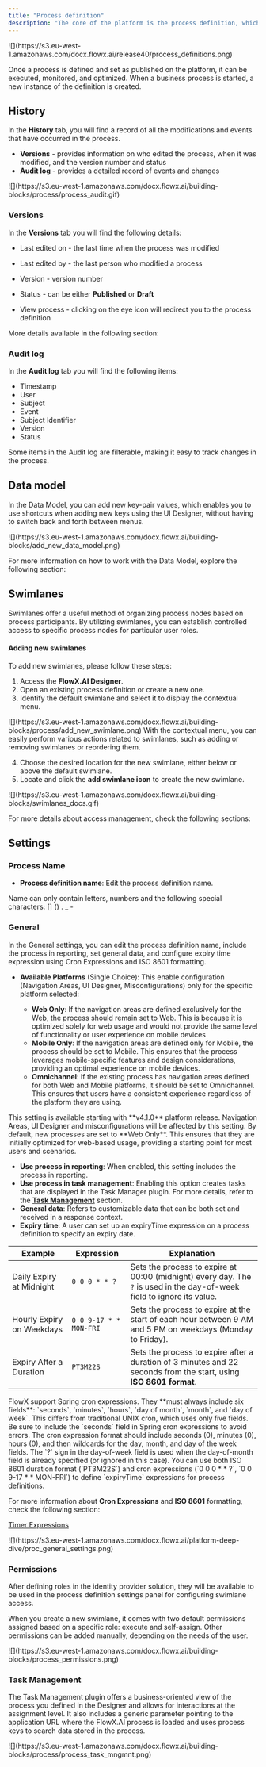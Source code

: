 ```yaml
---
title: "Process definition"
description: "The core of the platform is the process definition, which is the blueprint of the business process made up of nodes that are linked by sequences."
---
```


<Frame>
![](https://s3.eu-west-1.amazonaws.com/docx.flowx.ai/release40/process_definitions.png)
</Frame>

Once a process is defined and set as published on the platform, it can be executed, monitored, and optimized. When a business process is started, a new instance of the definition is created.

<CardGroup>
<Card title="Process instance" href="./process-instance" icon="file">
</Card>

<Card title="Failed process start" href="/4.0/docs/building-blocks/process/process-instance#exceptions" icon="file">
</Card>
</CardGroup>


## History

In the **History** tab, you will find a record of all the modifications and events that have occurred in the process.

* **Versions** - provides information on who edited the process, when it was modified, and the version number and status
* **Audit log** - provides a detailed record of events and changes

<Frame>
![](https://s3.eu-west-1.amazonaws.com/docx.flowx.ai/building-blocks/process/process_audit.gif)
</Frame>

### Versions

In the **Versions** tab you will find the following details:

* Last edited on - the last time when the process was modified
* Last edited by - the last person who modified a process
* Version - version number
* Status - can be either **Published** or **Draft** 


* View process - clicking on the eye icon will redirect you to the process definition 

More details available in the following section:

<Card title="Versioning" href="./versioning">
</Card>

### Audit log

In the **Audit log** tab you will find the following items:

* Timestamp 
* User 
* Subject 
* Event 
* Subject Identifier 
* Version
* Status 

<Info>
Some items in the Audit log are filterable, making it easy to track changes in the process.
</Info>

<Card title ="Audit" href="../../platform-deep-dive/core-extensions/audit">
</Card>

## Data model

In the Data Model, you can add new key-pair values, which enables you to use shortcuts when adding new keys using the UI Designer, without having to switch back and forth between menus.

<Frame>
![](https://s3.eu-west-1.amazonaws.com/docx.flowx.ai/building-blocks/add_new_data_model.png)
</Frame>

For more information on how to work with the Data Model, explore the following section:

<Card title= "Data model" href="./data-model" icon="scroll">
</Card>

## Swimlanes

Swimlanes offer a useful method of organizing process nodes based on process participants. By utilizing swimlanes, you can establish controlled access to specific process nodes for particular user roles.

#### Adding new swimlanes

To add new swimlanes, please follow these steps:

1. Access the **FlowX.AI Designer**.
2. Open an existing process definition or create a new one.
3. Identify the default swimlane and select it to display the contextual menu.

<Frame>
![](https://s3.eu-west-1.amazonaws.com/docx.flowx.ai/building-blocks/process/add_new_swimlane.png)
</Frame>

<Tip>
With the contextual menu, you can easily perform various actions related to swimlanes, such as adding or removing swimlanes or reordering them. 
</Tip>

4. Choose the desired location for the new swimlane, either below or above the default swimlane.
5. Locate and click the **add swimlane icon** to create the new swimlane.

<Frame>
![](https://s3.eu-west-1.amazonaws.com/docx.flowx.ai/building-blocks/swimlanes_docs.gif)
</Frame>

For more details about access management, check the following sections:

<CardGroup>

<Card title="User roles management - Swimlanes" href="../../platform-deep-dive/user-roles-management/swimlanes" icon="file">
</Card>

<Card title ="Configuring access roles for processes" href="../../../setup-guides/flowx-engine-setup-guide/configuring-access-roles-for-processes" icon="file">
</Card>

</CardGroup>

## Settings

### Process Name

* **Process definition name**: Edit the process definition name.

<Info>
Name can only contain letters, numbers and the following special characters: [] () . _ -
</Info>

### General

In the General settings, you can edit the process definition name, include the process in reporting, set general data, and configure expiry time expression using Cron Expressions and ISO 8601 formatting.

* **Available Platforms** (Single Choice): This enable configuration (Navigation Areas, UI Designer, Misconfigurations) only for the specific platform selected:

    - **Web Only**:  If the navigation areas are defined exclusively for the Web, the process should remain set to Web. This is because it is optimized solely for web usage and would not provide the same level of functionality or user experience on mobile devices
    - **Mobile Only**: If the navigation areas are defined only for Mobile, the process should be set to Mobile. This ensures that the process leverages mobile-specific features and design considerations, providing an optimal experience on mobile devices.
    - **Omnichannel**: If the existing process has navigation areas defined for both Web and Mobile platforms, it should be set to Omnichannel. This ensures that users have a consistent experience regardless of the platform they are using.


<Tip>
This setting is available starting with **v4.1.0** platform release.
</Tip>


<Info>
Navigation Areas, UI Designer and misconfigurations will be affected by this setting.
</Info>

<Info>
By default, new processes are set to **Web Only**. This ensures that they are initially optimized for web-based usage, providing a starting point for most users and scenarios.
</Info>

* **Use process in reporting**: When enabled, this setting includes the process in reporting.
* **Use process in task management**: Enabling this option creates tasks that are displayed in the Task Manager plugin. For more details, refer to the [**Task Management**](../../platform-deep-dive/plugins/custom-plugins/task-management/task-management-overview) section.
* **General data**: Refers to customizable data that can be both set and received in a response context.
* **Expiry time**: A user can set up an expiryTime expression on a process definition to specify an expiry date. 

| **Example**               | **Expression**         | **Explanation**                                                                                                         |
| ------------------------- | ---------------------- | ----------------------------------------------------------------------------------------------------------------------- |
| Daily Expiry at Midnight  | `0 0 0 * * ?`          | Sets the process to expire at 00:00 (midnight) every day. The `?` is used in the day-of-week field to ignore its value. |
| Hourly Expiry on Weekdays | `0 0 9-17 * * MON-FRI` | Sets the process to expire at the start of each hour between 9 AM and 5 PM on weekdays (Monday to Friday).              |
| Expiry After a Duration   | `PT3M22S`              | Sets the process to expire after a duration of 3 minutes and 22 seconds from the start, using **ISO 8601 format**.      |


<Tip>
FlowX support Spring cron expressions. They  **must always include six fields**: `seconds`, `minutes`, `hours`, `day of month`, `month`, and `day of week`.  
This differs from traditional UNIX cron, which uses only five fields. Be sure to include the `seconds` field in Spring cron expressions to avoid errors.
</Tip>

<Info>
The cron expression format should include seconds (0), minutes (0), hours (0), and then wildcards for the day, month, and day of the week fields. The `?` sign in the day-of-week field is used when the day-of-month field is already specified (or ignored in this case).
</Info>

<Info>
You can use both ISO 8601 duration format (`PT3M22S`) and cron expressions (`0 0 0 * * ?`, `0 0 9-17 * * MON-FRI`) to define `expiryTime` expressions for process definitions.
</Info>


For more information about **Cron Expressions** and **ISO 8601** formatting, check the following section:

[Timer Expressions](../node/timer-events/timer-expressions)

<Frame>
![](https://s3.eu-west-1.amazonaws.com/docx.flowx.ai/platform-deep-dive/proc_general_settings.png)
</Frame>

### Permissions

After defining roles in the identity provider solution, they will be available to be used in the process definition settings panel for configuring swimlane access. 

When you create a new swimlane, it comes with two default permissions assigned based on a specific role: execute and self-assign. Other permissions can be added manually, depending on the needs of the user.

<Frame>
![](https://s3.eu-west-1.amazonaws.com/docx.flowx.ai/building-blocks/process_permissions.png)
</Frame>

<Card title="Configuring access rights for processes" href="../../../setup-guides/flowx-engine-setup-guide/configuring-access-roles-for-processes">
</Card>

### Task Management

The Task Management plugin offers a business-oriented view of the process you defined in the Designer and allows for interactions at the assignment level. It also includes a generic parameter pointing to the application URL where the FlowX.AI process is loaded and uses process keys to search data stored in the process.

<Frame>
![](https://s3.eu-west-1.amazonaws.com/docx.flowx.ai/building-blocks/process/process_task_mngmnt.png)
</Frame>
